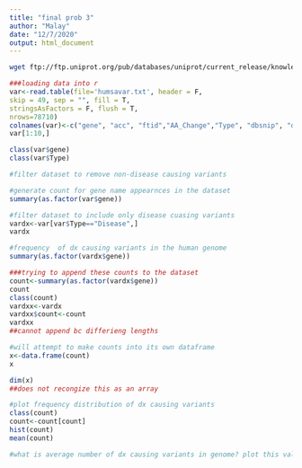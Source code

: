 ```yaml
---
title: "final prob 3"
author: "Malay"
date: "12/7/2020"
output: html_document
---
```


```bash
wget ftp://ftp.uniprot.org/pub/databases/uniprot/current_release/knowledgebase/variants/humsavar.txt
```

```r
###loading data into r
var<-read.table(file='humsavar.txt', header = F,
skip = 49, sep = "", fill = T, 
stringsAsFactors = F, flush = T, 
nrows=78710)
colnames(var)<-c("gene", "acc", "ftid","AA_Change","Type", "dbsnip", "dxname")
var[1:10,]
```

```r
class(var$gene)
class(var$Type)
```


```r
#filter dataset to remove non-disease causing variants


```

```r
#generate count for gene name appearnces in the dataset
summary(as.factor(var$gene))
```

```r
#filter dataset to include only disease cuasing variants
vardx<-var[var$Type=="Disease",]
vardx
```


```r
#frequency  of dx causing variants in the human genome
summary(as.factor(vardx$gene))

```

```r
###trying to append these counts to the dataset
count<-summary(as.factor(vardx$gene))
count
class(count)
vardxx<-vardx
vardxx$count<-count
vardxx
##cannot append bc differieng lengths
```


```r
#will attempt to make counts into its own dataframe
x<-data.frame(count)
x
```
```r
dim(x)
##does not recongize this as an array
```


```r
#plot frequency distribution of dx causing variants
class(count)
count<-count[count]
hist(count)
mean(count)
```


```r
#what is average number of dx causing variants in genome? plot this value as red line in freq distribution graph


```



